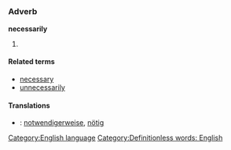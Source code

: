 =={{en}}==
[[Category:English language]]
===Adverb===
'''necessarily'''

# {{stub}} [[Category:Definitionless words: English]]

====Related terms====
*[[necessary]]
*[[unnecessarily]]

====Translations====
*{{de}}: [[notwendigerweise]], [[nötig]]